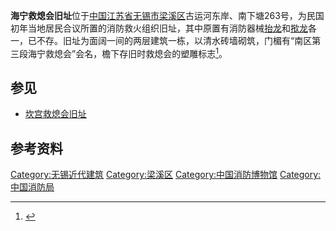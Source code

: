 {{文物保护单位
| 级别 = 市县级
| 省名 = 江苏省
| 市/县名 = 无锡市
| 图片 = [[File:Haining_Fire_Station_in_Wuxi_01_2013-04.JPG|260px]]<br><small>海宁救熄会旧址，2013年4月</small>
| 名称 = 海宁救熄会旧址
| 编号 = 139（第四批）
| 分类 = 近现代历史纪念建筑及优秀建筑
| 时代 = 民国
| 所在 = [[梁溪区|梁溪区]]南下塘263号
| 登录 = 2003年6月
}}
'''海宁救熄会旧址'''位于[[中国|中国]][[江苏省|江苏省]][[无锡市|无锡市]][[梁溪区|梁溪区]]古运河东岸、南下塘263号，为民国初年当地居民合议所置的消防救火组织旧址，其中原置有消防器械[[抬龙|抬龙]]和[[揿龙|揿龙]]各一，已不存。旧址为面阔一间的两层建筑一栋，以清水砖墙砌筑，门楣有“南区第三段海宁救熄会”会名，檐下存旧时救熄会的塑雕标志<ref>{{cite web|url=http://www.xinhuanet.com/wx/wxwh/wxjy/ldlc/ld4.htm|title=《海宁救熄会》|accessdate=2013-08-10|work=|publisher=新华网无锡频道|archive-date=2016-03-04|archive-url=https://web.archive.org/web/20160304114702/http://www.xinhuanet.com/wx/wxwh/wxjy/ldlc/ld4.htm|dead-url=no}}</ref>。

== 参见 ==
*[[坎宫救熄会旧址|坎宫救熄会旧址]]

==参考资料==
{{Reflist}}
{{Jiangsu-stub}}

{{DEFAULTSORT:H}}
[[Category:无锡近代建筑|Category:无锡近代建筑]]
[[Category:梁溪区|Category:梁溪区]]
[[Category:中国消防博物馆|Category:中国消防博物馆]]
[[Category:中国消防局|Category:中国消防局]]
